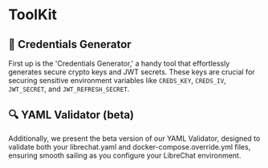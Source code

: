 # ToolKit

## 🔐 Credentials Generator

First up is the 'Credentials Generator,' a handy tool that effortlessly generates secure crypto keys and JWT secrets.
These keys are crucial for securing sensitive environment variables like `CREDS_KEY`, `CREDS_IV`, `JWT_SECRET`, and `JWT_REFRESH_SECRET`.

<Cards>
  <Cards.Card icon="🔐&nbsp;&ensp;" title="Credentials Generator" href="/toolkit/creds_generator" />
</Cards>

## 🔍 YAML Validator (beta)

Additionally, we present the beta version of our YAML Validator, designed to validate both your librechat.yaml and docker-compose.override.yml files, ensuring smooth sailing as you configure your LibreChat environment.

<Cards>
  <Cards.Card icon="🔍&nbsp;&ensp;" title="YAML Validator" href="/toolkit/yaml_checker" />
</Cards>
